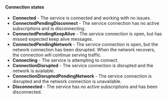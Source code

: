 #### Connection states

- **Connected** - The service is connected and working with no issues.
- **ConnectedPendingDisconnect** - The service connection has no active subscriptions and is disconnecting.
- **ConnectedPendingKeepAlive** - The service connection is open, but has missed expected keep alive messages.
- **ConnectedPendingNetwork** - The service connection is open, but the network connection has been disrupted. When the network recovers, the connection will continue serving traffic.
- **Connecting** - The service is attempting to connect.
- **ConnectionDisrupted** - The service connection is disrupted and the network is available.
- **ConnectionDisruptedPendingNetwork** - The service connection is disrupted and the network connection is unavailable.
- **Disconnected** - The service has no active subscriptions and has been disconnected.
